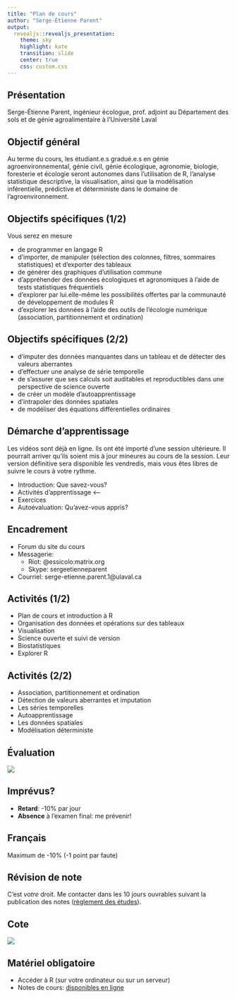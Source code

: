 ```yaml
---
title: "Plan de cours"
author: "Serge-Étienne Parent"
output:
  revealjs::revealjs_presentation:
    theme: sky
    highlight: kate
    transition: slide
    center: true
    css: custom.css
---
```


## Présentation

Serge-Étienne Parent, ingénieur écologue, prof. adjoint au Département des sols et de génie agroalimentaire à l'Université Laval

## Objectif général

Au terme du cours, les étudiant.e.s gradué.e.s en génie agroenvironnemental, génie civil, génie écologique, agronomie, biologie,
foresterie et écologie seront autonomes dans l'utilisation de R, l'analyse statistique descriptive, la visualisation, ainsi que la
modélisation inférentielle, prédictive et déterministe dans le domaine de l'agroenvironnement.

## Objectifs spécifiques (1/2)

Vous serez en mesure

- de programmer en langage R
- d'importer, de manipuler (sélection des colonnes, filtres, sommaires statistiques) et d'exporter des tableaux
- de générer des graphiques d'utilisation commune
- d'appréhender des données écologiques et agronomiques à l'aide de tests statistiques fréquentiels
- d'explorer par lui.elle-même les possibilités offertes par la communauté de développement de modules R
- d'explorer les données à l'aide des outils de l'écologie numérique (association, partitionnement et ordination)

## Objectifs spécifiques (2/2)

- d'imputer des données manquantes dans un tableau et de détecter des valeurs aberrantes
- d'effectuer une analyse de série temporelle
- de s'assurer que ses calculs soit auditables et reproductibles dans une perspective de science ouverte
- de créer un modèle d'autoapprentissage
- d'intrapoler des données spatiales
- de modéliser des équations différentielles ordinaires

## Démarche d'apprentissage

Les vidéos sont déjà en ligne. Ils ont été importé d'une session ultérieure. Il pourrait arriver qu'ils soient
mis à jour mineures au cours de la session. Leur version définitive sera disponible les vendredis, mais vous êtes libres de suivre le cours à votre rythme.

- Introduction: Que savez-vous?
- Activités d'apprentissage <--
- Exercices
- Autoévaluation: Qu'avez-vous appris?

## Encadrement

- Forum du site du cours
- Messagerie: 
  - Riot: @essicolo:matrix.org
  - Skype: sergeetienneparent
- Courriel: serge-etienne.parent.1@ulaval.ca

## Activités (1/2)

- Plan de cours et introduction à R
- Organisation des données et opérations sur des tableaux
- Visualisation
- Science ouverte et suivi de version
- Biostatistiques
- Explorer R

## Activités (2/2)

- Association, partitionnement et ordination
- Détection de valeurs aberrantes et imputation
- Les séries temporelles
- Autoapprentissage
- Les données spatiales
- Modélisation déterministe

## Évaluation

![](images/01_eval.png)

## Imprévus?

- **Retard**: -10% par jour
- **Absence** à l'examen final: me prévenir!

## Français

Maximum de -10% (-1 point par faute)

## Révision de note

C'est *votre* droit. Me contacter dans les 10 jours ouvrables suivant la publication des notes ([règlement des études](https://www.ulaval.ca/fileadmin/Secretaire_general/Reglements/Reglement_des_etudes.pdf)).

## Cote

![](images/01_bareme.png)

## Matériel obligatoire

- Accéder à R (sur votre ordinateur ou sur un serveur)
- Notes de cours: [disponibles en ligne](https://essicolo.github.io/ecologie-mathematique-R/)